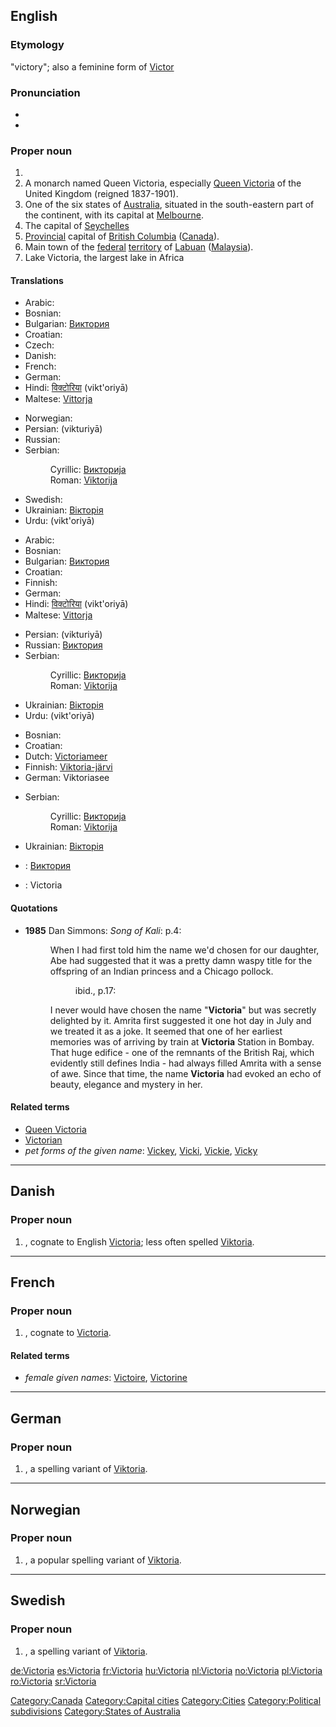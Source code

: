 {{see|victoria}}
==English==

===Etymology===
{{L.}} {{term|victoria|lang=la}} "victory"; also a feminine form of [[Victor]]

===Pronunciation===
* {{IPA|/viktɔɹiːə/}}
* {{audio|en-ca-Victoria.ogg|Audio (CA)}}

===Proper noun===
{{en-proper noun}}

# {{given name|female|from=Latin|}}
# A monarch named Queen Victoria, especially [[w:Queen Victoria|Queen Victoria]] of the United Kingdom (reigned 1837-1901).
# One of the six states of [[Australia]], situated in the south-eastern part of the continent, with its capital at [[Melbourne]].
# The capital of [[Seychelles]]
# [[provincial|Provincial]] capital of [[British Columbia]] ([[Canada]]).
# Main town of the [[federal]] [[territory]] of [[Labuan]] ([[Malaysia]]).
# Lake Victoria, the largest lake in Africa

====Translations====
{{trans-top|female given name}}
* Arabic: {{Arab|[[فيكتوريا]]}}
* Bosnian: {{t-|bs|Viktorija|f}}
* Bulgarian: [[Виктория]] {{f}}
* Croatian: {{t-|hr|Viktorija|f}}
* Czech: {{t-|cs|Viktorie|f}}
* Danish: {{t-|da|Victoria}}
* French: {{t+|fr|Victoria}}
* German: {{t-|de|Viktoria}}
* Hindi: [[विक्टोरिया]] (vikt'oriyā) {{f}}
* Maltese: [[Vittorja]] {{f}}
{{trans-mid}}
* Norwegian: {{t-|no|Viktoria}}
* Persian: {{fa-Arab|[[ویکتوریا]]}} (vikturiyā)
* Russian: {{t+|ru|Виктория|f|sc=Cyrl}}
* Serbian:
*: Cyrillic: [[Викторија]] {{f}}
*: Roman: [[Viktorija]] {{f}}
* Swedish: {{t-|sv|Viktoria|c}}
* Ukrainian: [[Вікторія]] {{f}}
* Urdu: {{ur-Arab|[[وکٹوریہ]]}} (vikt'oriyā) {{f}}
{{trans-bottom}}
<!-- Make an entry here only, if it is customary to spell all English-language Victoria -names in some other way e.g. due to different alphabet system -->
{{trans-top|Queen Victoria}}
* Arabic: {{Arab|[[فيكتوريا]]}}
* Bosnian: {{t-|bs|Viktorija|f}}
* Bulgarian: [[Виктория]] {{f}}
* Croatian: {{t-|hr|Viktorija|f}}
* Finnish: {{t-|fi|Viktoria}}
* German: {{t+|de|Victoria}}
* Hindi: [[विक्टोरिया]] (vikt'oriyā) {{f}}
* Maltese: [[Vittorja]]
{{trans-mid}}
* Persian: {{fa-Arab|[[ویکتوریا]]}} (vikturiyā)
* Russian: [[Виктория]] {{f}}
* Serbian:
*: Cyrillic: [[Викторија]] {{f}}
*: Roman: [[Viktorija]] {{f}}
* Ukrainian: [[Вікторія]] {{f}}
* Urdu: {{ur-Arab|[[وکٹوریہ]]}} (vikt'oriyā) {{f}}
{{trans-bottom}}

{{trans-top|Lake Victoria}}
* Bosnian: {{t-|bs|Viktorija|f}}
* Croatian: {{t-|hr|Viktorija|f}}
* Dutch: [[Victoriameer]]
* Finnish: [[Viktoria-järvi]]
* German: Viktoriasee {{m}}
{{trans-mid}}
* Serbian:
*: Cyrillic: [[Викторија]] {{f}}
*: Roman: [[Viktorija]] {{f}}
* Ukrainian: [[Вікторія]] {{f}}
{{trans-bottom}}

{{checktrans-top}}
* {{ttbc|Bulgarian}}: [[Виктория]]
{{trans-mid}}
* {{ttbc|French}}: Victoria
{{trans-bottom}}

====Quotations====
* '''1985''' Dan Simmons: ''Song of Kali'': p.4:
*: When I had first told him the name we'd chosen for our daughter, Abe had suggested that it was a pretty damn waspy title for the offspring of an Indian princess and a Chicago pollock.
*:: ibid., p.17:
*: I never would have chosen the name "'''Victoria'''" but was secretly delighted by it. Amrita first suggested it one hot day in July and we treated it as a joke. It seemed that one of her earliest memories was of arriving by train at '''Victoria''' Station in Bombay. That huge edifice - one of the remnants of the British Raj, which evidently still defines India - had always filled Amrita with a sense of awe. Since that time, the name '''Victoria''' had evoked an echo of beauty, elegance and mystery in her.

====Related terms====
* [[Queen Victoria]]
* [[Victorian]]
* ''pet forms of the given name'': [[Vickey]], [[Vicki]], [[Vickie]], [[Vicky]]

[[Category:Canada]]
[[Category:Capital cities]]
[[Category:Cities]]
[[Category:Political subdivisions]]
[[Category:States of Australia]]

----

==Danish==

===Proper noun===
{{infl|da|proper noun}}

# {{given name|female|lang=da}}, cognate to English [[#English|Victoria]]; less often spelled [[Viktoria]].

----

==French==

===Proper noun===
{{infl|fr|proper noun}}

# {{given name|female|lang=fr}}, cognate to [[#English|Victoria]].

====Related terms====
* ''female given names'': [[Victoire]], [[Victorine]]

----

==German==

===Proper noun===
{{infl|de|proper noun}}

# {{given name|female|lang=de}}, a spelling variant of [[Viktoria]].

----

==Norwegian==

===Proper noun===
{{infl|no|proper noun}}

# {{given name|female|lang=no}}, a popular spelling variant of [[Viktoria]].

----

==Swedish==

===Proper noun===
{{infl|sv|proper noun}}

# {{given name|female|lang=sv}}, a spelling variant of [[Viktoria]].

[[de:Victoria]]
[[es:Victoria]]
[[fr:Victoria]]
[[hu:Victoria]]
[[nl:Victoria]]
[[no:Victoria]]
[[pl:Victoria]]
[[ro:Victoria]]
[[sr:Victoria]]
